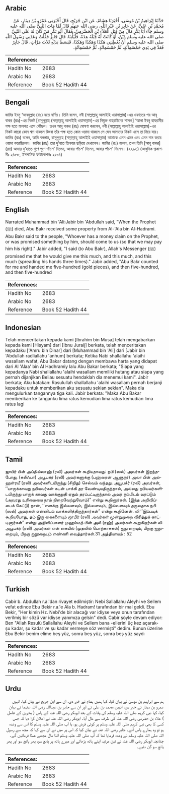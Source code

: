 ## Arabic


<div dir="rtl" lang="ar" style={{fontSize:'larger',backgroundColor:'#f8f9fa',padding:20}}>
حَدَّثَنَا إِبْرَاهِيمُ بْنُ مُوسَى، أَخْبَرَنَا هِشَامٌ، عَنِ ابْنِ جُرَيْجٍ، قَالَ أَخْبَرَنِي عَمْرُو بْنُ دِينَارٍ، عَنْ مُحَمَّدِ بْنِ عَلِيٍّ، عَنْ جَابِرِ بْنِ عَبْدِ اللَّهِ، رضى الله عنهم قَالَ لَمَّا مَاتَ النَّبِيُّ صلى الله عليه وسلم جَاءَ أَبَا بَكْرٍ مَالٌ مِنْ قِبَلِ الْعَلاَءِ بْنِ الْحَضْرَمِيِّ، فَقَالَ أَبُو بَكْرٍ مَنْ كَانَ لَهُ عَلَى النَّبِيِّ صلى الله عليه وسلم دَيْنٌ، أَوْ كَانَتْ لَهُ قِبَلَهُ عِدَةٌ، فَلْيَأْتِنَا‏.‏ قَالَ جَابِرٌ فَقُلْتُ وَعَدَنِي رَسُولُ اللَّهِ صلى الله عليه وسلم أَنْ يُعْطِيَنِي هَكَذَا وَهَكَذَا وَهَكَذَا، فَبَسَطَ يَدَيْهِ ثَلاَثَ مَرَّاتٍ، قَالَ جَابِرٌ فَعَدَّ فِي يَدِي خَمْسَمِائَةٍ، ثُمَّ خَمْسَمِائَةٍ، ثُمَّ خَمْسَمِائَةٍ‏.‏
</div>
<div style={{backgroundColor:'#f8f9fa',padding:20, marginBottom: 10}}><table> <thead> <tr> <th>References:</th> <th></th> </tr> </thead> <tbody><tr><td>Hadith No</td><td>2683</td></tr><tr><td>Arabic No</td><td>2683</td></tr><tr><td>Reference</td><td>Book 52 Hadith 44</td></tr></tbody></table></div>

## Bengali


<div dir="ltr" lang="bn" style={{fontSize:'larger',backgroundColor:'#f8f9fa',padding:20}}>
জাবির ইবনু ‘আবদুল্লাহ (রাঃ) হতে বর্ণিত। তিনি বলেন, নবী (সাল্লাল্লাহু আলাইহি ওয়াসাল্লাম)-এর ওফাতের পর আবূ বাকর (রাঃ)-এর নিকট [রাসূলুল্লাহ (সাল্লাল্লাহু আলাইহি ওয়াসাল্লাম)-এর নিযুক্ত বাহরাইনের শাসক] ‘আলা ইবনু হাযরামীর পক্ষ হতে মালপত্র এসে পৌঁছল। তখন আবূ বাকর (রাঃ) ঘোষণা করলেন, নবী (সাল্লাল্লাহু আলাইহি ওয়াসাল্লাম)-এর নিকট কারো কোন ঋণ থাকলে কিংবা তাঁর পক্ষ হতে কোন ওয়াদা থাকলে সে যেন আমাদের নিকট এসে তা নিয়ে যায়। জাবির (রাঃ) বলেন, আমি বললাম, রাসূলুল্লাহ (সাল্লাল্লাহু আলাইহি ওয়াসাল্লাম) আমাকে এমন এমন এবং এমন দান করার ওয়াদা করেছিলেন। জাবির (রাঃ) তার দু’হাত তিনবার ছড়িয়ে দেখালেন। জাবির (রাঃ) বলেন, তখন তিনি [আবূ বাকর] (রাঃ) আমার দু’হাতে গুণে গুণে পাঁচশ’ দিলেন, আবার পাঁচশ’ দিলেন, আবার পাঁচশ’ দিলেন। (২২৯৬) (আধুনিক প্রকাশনীঃ ২৪৮৮, ইসলামিক ফাউন্ডেশনঃ ২৫০৪)
</div>
<div style={{backgroundColor:'#f8f9fa',padding:20, marginBottom: 10}}><table> <thead> <tr> <th>References:</th> <th></th> </tr> </thead> <tbody><tr><td>Hadith No</td><td>2683</td></tr><tr><td>Arabic No</td><td>2683</td></tr><tr><td>Reference</td><td>Book 52 Hadith 44</td></tr></tbody></table></div>

## English


<div dir="ltr" lang="en" style={{fontSize:'larger',backgroundColor:'#f8f9fa',padding:20}}>
Narrated Muhammad bin 'Ali:Jabir bin 'Abdullah said, "When the Prophet (ﷺ) died, Abu Bakr received some property from Al-'Ala bin Al-Hadrami. Abu Bakr said to the people, "Whoever has a money claim on the Prophet, or was promised something by him, should come to us (so that we may pay him his right)." Jabir added, "I said (to Abu Bakr), Allah's Messenger (ﷺ) promised me that he would give me this much, and this much, and this much (spreading his hands three times)." Jabir added, "Abu Bakr counted for me and handed me five-hundred (gold pieces), and then five-hundred, and then five-hundred
</div>
<div style={{backgroundColor:'#f8f9fa',padding:20, marginBottom: 10}}><table> <thead> <tr> <th>References:</th> <th></th> </tr> </thead> <tbody><tr><td>Hadith No</td><td>2683</td></tr><tr><td>Arabic No</td><td>2683</td></tr><tr><td>Reference</td><td>Book 52 Hadith 44</td></tr></tbody></table></div>

## Indonesian


<div dir="ltr" lang="id" style={{fontSize:'larger',backgroundColor:'#f8f9fa',padding:20}}>
Telah menceritakan kepada kami [Ibrahim bin Musa] telah mengabarkan kepada kami [Hisyam] dari [Ibnu Juraij] berkata, telah menceritakan kepadaku ['Amru bin Dinar] dari [Muhammad bin 'Ali] dari [Jabir bin 'Abdullah radliallahu 'anhum] berkata; Ketika Nabi shallallahu 'alaihi wasallam wafat, Abu Bakar datang dengan membawa harta yang didapat dari Al 'Alaa' bin Al Hadhramiy lalu Abu Bakar berkata; "Siapa yang kepadanya Nabi shallallahu 'alaihi wasallam memiliki hutang atau siapa yang pernah dijanjikan Beliau sesuatu hendaklah dia menemui kami". Jabir berkata; Aku katakan: Rasulullah shallallahu 'alaihi wasallam pernah berjanji kepadaku untuk memberikan aku sesuatu sekian sekian". Maka dia mengulurkan tangannya tiga kali. Jabir berkata: "Maka Abu Bakar memberikan ke tanganku lima ratus kemudian lima ratus kemudian lima ratus lagi
</div>
<div style={{backgroundColor:'#f8f9fa',padding:20, marginBottom: 10}}><table> <thead> <tr> <th>References:</th> <th></th> </tr> </thead> <tbody><tr><td>Hadith No</td><td>2683</td></tr><tr><td>Arabic No</td><td>2683</td></tr><tr><td>Reference</td><td>Book 52 Hadith 44</td></tr></tbody></table></div>

## Tamil


<div dir="ltr" lang="ta" style={{fontSize:'larger',backgroundColor:'#f8f9fa',padding:20}}>
ஜாபிர் பின் அப்தில்லாஹ் (ரலி) அவர்கள் கூறியதாவது: நபி (ஸல்) அவர்கள் இறந்தபோது, (கலீஃபா) அபூபக்ர் (ரலி) அவர்களுக்கு (பஹ்ரைன் ஆளுநர்) அலா பின் அல்ஹள்ரமீ (ரலி) அவர்களிடமிருந்து (சிறிது) செல்வம் வந்தது. அபூபக்ர் (ரலி) அவர்கள், ‘‘யாருக்காவது நபியவர்கள் கடன் பாக்கி தர வேண்டியதிருந்தால், அல்லது நபியவர்களிடமிருந்து யாருக் காவது வாக்குறுதி ஏதும் தரப்பட்டிருந்தால் அவர் நம்மிடம் வரட்டும் (அவரது உரிமையை நாம் நிறைவேற்றுவோம்)” என்று கூறினார்கள். (இந்த அறிவிப்பைக் கேட்டு) நான், ‘‘எனக்கு இவ்வளவும், இவ்வளவும், இவ்வளவும் தருவதாக நபி (ஸல்) அவர்கள் என்னிடம் வாக்களித்திருந்தார்கள்” என்று கூறினேன். லி ‘‘இப்படிக் கூறியபோது, தம் இரு கைகளையும் ஜாபிர் (ரலி) அவர்கள் மூன்றுமுறை விரித்துக் காட்டினார்கள்” என்று அறிவிப்பாளர் முஹம்மத் பின் அலீ (ரஹ்) அவர்கள் கூறுகிறார்கள் லி அபூபக்ர் (ரலி) அவர்கள் என் கையில் (முதலில் பொற்காசுகள்) ஐநூறையும், பிறகு ஐநூறையும், பிறகு ஐநூறையும் எண்ணி வைத்தார்கள்.31 அத்தியாயம் : 52
</div>
<div style={{backgroundColor:'#f8f9fa',padding:20, marginBottom: 10}}><table> <thead> <tr> <th>References:</th> <th></th> </tr> </thead> <tbody><tr><td>Hadith No</td><td>2683</td></tr><tr><td>Arabic No</td><td>2683</td></tr><tr><td>Reference</td><td>Book 52 Hadith 44</td></tr></tbody></table></div>

## Turkish


<div dir="ltr" lang="tr" style={{fontSize:'larger',backgroundColor:'#f8f9fa',padding:20}}>
Cabir b. Abdullah r.a.'dan rivayet edilmiştir: Nebi Sallallahu Aleyhi ve Sellem vefat edince Ebu Bekir r.a.'e Ala b. Hadram! tarafından bir mal geldi. Ebu Bekir, "Her kimin Hz. Nebi'de bir alacağı var idiyse veya onun tarafından verilmiş bir sözü var idiyse yanımıza gelsin" dedi. Cabir şöyle devam ediyor: Ben "Allah Resulü Sallallahu Aleyhi ve Sellem bana -ellerini üç kez açarak- şu kadar, şu kadar ve şu kadar vermeye söz vermişti" dedim. Bunun üzerine Ebu Bekir benim elime beş yüz, sonra beş yüz, sonra beş yüz saydı
</div>
<div style={{backgroundColor:'#f8f9fa',padding:20, marginBottom: 10}}><table> <thead> <tr> <th>References:</th> <th></th> </tr> </thead> <tbody><tr><td>Hadith No</td><td>2683</td></tr><tr><td>Arabic No</td><td>2683</td></tr><tr><td>Reference</td><td>Book 52 Hadith 44</td></tr></tbody></table></div>

## Urdu


<div dir="rtl" lang="ur" style={{fontSize:'larger',backgroundColor:'#f8f9fa',padding:20}}>
ہم سے ابراہیم بن موسیٰ نے بیان کیا، کہا ہمیں ہشام نے خبر دی، ان سے ابن جریج نے بیان کیا، انہیں عمرو بن دینار نے خبر دی، انہیں محمد بن علی نے اور ان سے جابر بن عبداللہ رضی اللہ عنہما نے بیان کیا، کہا نبی کریم صلی اللہ علیہ وسلم کی وفات کے بعد ابوبکر رضی اللہ عنہ کے پاس ( بحرین کے عامل ) علاء بن حضرمی رضی اللہ عنہ کی طرف سے مال آیا۔ ابوبکر رضی اللہ عنہ نے اعلان کرا دیا کہ جس کسی کا بھی نبی کریم صلی اللہ علیہ وسلم پر کوئی قرض ہو، یا آپ صلی اللہ علیہ وسلم کا اس سے وعدہ ہو تو وہ ہمارے پاس آئے۔ جابر رضی اللہ عنہ نے بیان کیا کہ اس پر میں نے ان سے کہا کہ مجھ سے رسول اللہ صلی اللہ علیہ وسلم نے وعدہ فرمایا تھا کہ آپ صلی اللہ علیہ وسلم اتنا مال مجھے عطا فرمائیں گے۔ چنانچہ ابوبکر رضی اللہ عنہ نے تین مرتبہ اپنے ہاتھ بڑھائے اور میرے ہاتھ پر پانچ سو، پھر پانچ سو اور پھر پانچ سو گن دئیے۔
</div>
<div style={{backgroundColor:'#f8f9fa',padding:20, marginBottom: 10}}><table> <thead> <tr> <th>References:</th> <th></th> </tr> </thead> <tbody><tr><td>Hadith No</td><td>2683</td></tr><tr><td>Arabic No</td><td>2683</td></tr><tr><td>Reference</td><td>Book 52 Hadith 44</td></tr></tbody></table></div>